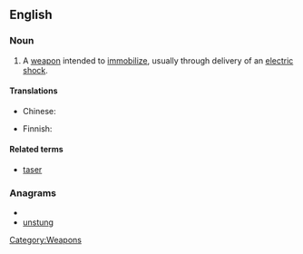 ==English==

===Noun===
{{en-noun}}

# A [[weapon]] intended to [[immobilize]], usually through delivery of an [[electric shock]].

====Translations====
{{trans-top|weapon intended to immobilize}}
* Chinese:
*: {{trreq|Mandarin}}
{{trans-mid}}
* Finnish: {{t-|fi|tyrmäysase}}
{{trans-bottom}}

====Related terms====
* [[taser]]

===Anagrams===
* {{alphagram|gnnstuu}}
* [[unstung#English|unstung]]

[[Category:Weapons]]